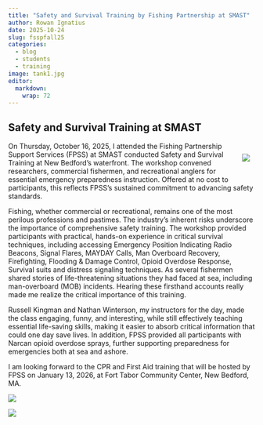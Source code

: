 ```yaml
---
title: "Safety and Survival Training by Fishing Partnership at SMAST"
author: Rowan Ignatius
date: 2025-10-24
slug: fsspfall25
categories:
  - blog 
  - students
  - training
image: tank1.jpg
editor: 
  markdown: 
    wrap: 72
---
```


## Safety and Survival Training at SMAST

::: {style="float: right; position: relative; top: 0px; padding: 10px;"}
![](flares.png)
:::

On Thursday, October 16, 2025, I attended the Fishing Partnership Support Services (FPSS) at SMAST conducted Safety and Survival Training at New Bedford's waterfront. The workshop convened researchers, commercial fishermen, and recreational anglers for essential emergency preparedness instruction. Offered at no cost to participants, this reflects FPSS's sustained commitment to advancing safety standards.

Fishing, whether commercial or recreational, remains one of the most perilous professions and pastimes. The industry's inherent risks underscore the importance of comprehensive safety training. The workshop provided participants with practical, hands-on experience in critical survival techniques, including accessing Emergency Position Indicating Radio Beacons, Signal Flares, MAYDAY Calls, Man Overboard Recovery, Firefighting, Flooding & Damage Control, Opioid Overdose Response, Survival suits and distress signaling techniques.
As several fishermen shared stories of life-threatening situations they had faced at sea, including man-overboard (MOB) incidents. Hearing these firsthand accounts really made me realize the critical importance of this training.

Russell Kingman and Nathan Winterson, my instructors for the day, made the class engaging, funny, and interesting, while still effectively teaching essential life-saving skills, making it easier to absorb critical information that could one day save lives. In addition, FPSS provided all participants with Narcan opioid overdose sprays, further supporting preparedness for emergencies both at sea and ashore.

I am looking forward to the CPR and First Aid training that will be hosted by FPSS on January 13, 2026, at Fort Tabor Community Center, New Bedford, MA.

::: {layout-ncol=2}
![](tank1.jpg)

![](tank2.jpg)
:::